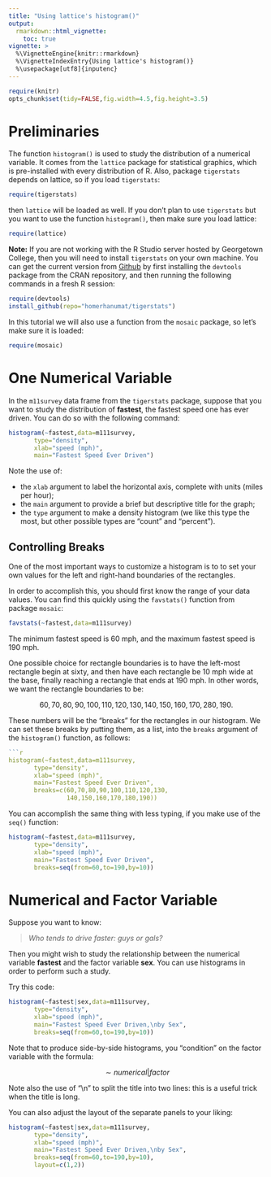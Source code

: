 ```yaml
---
title: "Using lattice's histogram()"
output:
  rmarkdown::html_vignette:
    toc: true
vignette: >
  %\VignetteEngine{knitr::rmarkdown}
  %\VignetteIndexEntry{Using lattice's histogram()}
  %\usepackage[utf8]{inputenc}
---
```


```r
require(knitr)
opts_chunk$set(tidy=FALSE,fig.width=4.5,fig.height=3.5)
```

# Preliminaries

The function `histogram()` is used to study the distribution of a numerical variable.  It comes from the `lattice` package for statistical graphics, which is pre-installed with every distribution of R.  Also, package `tigerstats` depends on lattice, so if you load `tigerstats`:

```r
require(tigerstats)
```

then `lattice` will be loaded as well.  If you don't plan to use `tigerstats` but you want to use the function `histogram()`, then make sure you load lattice:

```r
require(lattice)
```


**Note:**  If you are not working with the R Studio server hosted by Georgetown College, then you will need to install `tigerstats` on your own machine.  You can get the current version from [Github](http://github.com) by first installing the `devtools` package from the CRAN repository, and then running the following commands in a fresh R session:

```r
require(devtools)
install_github(repo="homerhanumat/tigerstats")
```

In this tutorial we will also use a function from the `mosaic` package, so let's make sure it is loaded:

```r
require(mosaic)
```


# One Numerical Variable

In the `m11survey` data frame from the `tigerstats` package, suppose that you want to study the distribution of **fastest**, the fastest speed one has ever driven.  You can do so with the following command:



```r
histogram(~fastest,data=m111survey,
       type="density",
       xlab="speed (mph)",
       main="Fastest Speed Ever Driven")
```

Note the use of:

* the `xlab` argument to label the horizontal axis, complete with units (miles per hour);
* the `main` argument to provide a brief but descriptive title for the graph;
* the `type` argument to make a density histogram (we like this type the most, but other possible types are "count" and "percent").

## Controlling Breaks

One of the most important ways to customize a histogram is to to set your own values for the left and right-hand boundaries of the rectangles.

In order to accomplish this, you should first know the range of your data values.  You can find this quickly using the `favstats()` function from package `mosaic`:

```r
favstats(~fastest,data=m111survey)
```

The minimum fastest speed is 60 mph, and the maximum fastest speed is 190 mph.

One possible choice for rectangle boundaries is to have the left-most rectangle begin at sixty, and then have each rectangle be 10 mph wide at the base, finally reaching a rectangle that ends at 190 mph.  In other words, we want the rectangle boundaries to be:

$$60,70,80,90,100,110,120,130,140,150,160,170,280,190.$$

These numbers will be the "breaks" for the rectangles in our histogram.  We can set these breaks by putting them, as a list, into the `breaks` argument of the `histogram()` function, as follows:

```r
```r
histogram(~fastest,data=m111survey,
       type="density",
       xlab="speed (mph)",
       main="Fastest Speed Ever Driven",
       breaks=c(60,70,80,90,100,110,120,130,
                140,150,160,170,180,190))
```


You can accomplish the same thing with less typing, if you make use of the `seq()` function:

```r
histogram(~fastest,data=m111survey,
       type="density",
       xlab="speed (mph)",
       main="Fastest Speed Ever Driven",
       breaks=seq(from=60,to=190,by=10))
```



# Numerical and Factor Variable

Suppose you want to know:

  >*Who tends to drive faster:  guys or gals?*
  
Then you might wish to study the relationship between the numerical variable **fastest** and the factor variable **sex**.  You can use histograms in order to perform such a study.

Try this code:

```r
histogram(~fastest|sex,data=m111survey,
       type="density",
       xlab="speed (mph)",
       main="Fastest Speed Ever Driven,\nby Sex",
       breaks=seq(from=60,to=190,by=10))
```

Note that to produce side-by-side histograms, you "condition" on the factor variable with the formula:

$$\sim numerical \vert factor$$

Note also the use of "\\n" to split the title into two lines:  this is a useful trick when the title is long.

You can also adjust the layout of the separate panels to your liking:

```r
histogram(~fastest|sex,data=m111survey,
       type="density",
       xlab="speed (mph)",
       main="Fastest Speed Ever Driven,\nby Sex",
       breaks=seq(from=60,to=190,by=10),
       layout=c(1,2))
```

